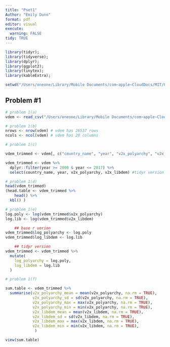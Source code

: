 ```yaml
---
title: "Pset1"
Author: "Emily Dunn"
format: pdf
editor: visual
execute: 
  warning: FALSE
tidy: TRUE
---
```


```r

library(tidyr);
library(tidyverse);
library(dplyr);
library(ggplot2);
library(tinytex);
library(kableExtra);

setwd("/Users/oneone/Library/Mobile Documents/com~apple~CloudDocs/MIT/Fall 2025/Math Camp 1/Math Camp 1/Problem Sets")

```

## Problem #1

```r

# problem 1(a)
vdem <- read_csv("/Users/oneone/Library/Mobile Documents/com~apple~CloudDocs/MIT/Fall 2025/Math Camp 1/Math Camp 1/Datasets/V-Dem-Red.csv") 

# problem 1(b)
nrows <- nrow(vdem) # vdem has 26537 rows
ncols <- ncol(vdem) # vdem has 20 columns

# problem 1(c)

vdem_trimmed <- vdem[, c("country_name", "year", "v2x_polyarchy", "v2x_libdem")] # base r version

vdem_trimmed <- vdem %>%
  dplyr::filter(year >= 2000 & year <= 2017) %>%
  select(country_name, year, v2x_polyarchy, v2x_libdem) #tidyr version

# problem 1(d)
head(vdem_trimmed)
(head.table <- vdem_trimmed %>%
    head() %>%
  kbl() )

# problem 1(e)
log.poly <- log(vdem_trimmed$v2x_polyarchy)
log.lib <- log(vdem_trimmed$v2x_libdem)

    ## base r verion
vdem_trimmed$log_polyarchy <- log.poly 
vdem_trimmed$log_libdem <- log.lib

    ## tidyr version
vdem_trimmed <- vdem_trimmed %>%
  mutate(
    log_polyarchy = log.poly,
    log_libdem = log.lib
  )

# problem 1(f)

sum.table <- vdem_trimmed %>%
  summarise(v2x_polyarchy_mean = mean(v2x_polyarchy, na.rm = TRUE),
            v2x_polyarchy_sd = sd(v2x_polyarchy, na.rm = TRUE),
            v2x_polyarchy_max = max(v2x_polyarchy, na.rm = TRUE),
            v2x_polyarchy_min = min(v2x_polyarchy, na.rm = TRUE),
            v2x_libdem_mean = mean(v2x_libdem, na.rm = TRUE),
            v2x_libdem_sd = sd(v2x_libdem, na.rm = TRUE),
            v2x_libdem_max = max(v2x_libdem, na.rm = TRUE),
            v2x_libdem_min = min(v2x_libdem, na.rm = TRUE),
             ) 

view(sum.table)




```
